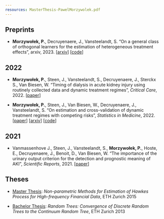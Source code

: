 ```yaml
---
resources: MasterThesis-PawelMorzywolek.pdf
---
```


## Preprints

-   **Morzywołek, P.**, Decruyenaere, J., Vansteelandt, S. "On a general class of orthogonal learners for the estimation of heterogeneous treatment effects", arxiv, 2023. \[[arxiv](https://arxiv.org/abs/2303.12687)\] \[[code](https://github.com/pmorzywolek/CATEsimulations)\]

## 2022

-   **Morzywołek, P.**, Steen, J., Vansteelandt, S., Decruyenaere, J., Sterckx S., Van Biesen, W. "Timing of dialysis in acute kidney injury using routinely collected data and dynamic treatment regimes", *Critical Care*, 2022. \[[paper](https://ccforum.biomedcentral.com/articles/10.1186/s13054-022-04252-1)\]

-   **Morzywołek, P.**, Steen, J., Van Biesen, W., Decruyenaere, J., Vansteelandt, S. "On estimation and cross-validation of dynamic treatment regimes with competing risks", *Statistics in Medicine*, 2022. \[[paper](https://onlinelibrary.wiley.com/doi/abs/10.1002/sim.9568)\] \[[arxiv](https://arxiv.org/abs/2109.00396)\] \[[code](https://github.com/pmorzywolek/comprisksDTR)\]

## 2021

-   Vanmassenhove J., Steen, J., Vansteelandt, S., **Morzywołek, P.**, Hoste, E., Decruyenaere, J., Benoit, D., Van Biesen, W. "The importance of the urinary output criterion for the detection and prognostic meaning of AKI", *Scientific Reports*, 2021. \[[paper](https://www.nature.com/articles/s41598-021-90646-0)\]

## Theses

-   [Master Thesis](../MasterThesis-PawelMorzywolek.pdf): *Non-parametric Methods for Estimation of Hawkes Process for High-frequency Financial Data*, ETH Zurich 2015

-   [Bachelor Thesis](../RandomTrees-BachelorThesis.pdf): *Random Trees: Convergence of Discrete Random Trees to the Continuum Random Tree*, ETH Zurich 2013
